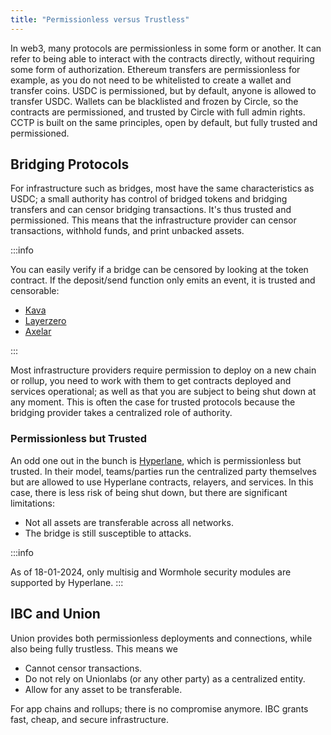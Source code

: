 ```yaml
---
title: "Permissionless versus Trustless"
---
```


In web3, many protocols are permissionless in some form or another. It can refer to being able to interact with the contracts directly, without requiring some form of authorization. Ethereum transfers are permissionless for example, as you do not need to be whitelisted to create a wallet and transfer coins. USDC is permissioned, but by default, anyone is allowed to transfer USDC. Wallets can be blacklisted and frozen by Circle, so the contracts are permissioned, and trusted by Circle with full admin rights. CCTP is built on the same principles, open by default, but fully trusted and permissioned.

## Bridging Protocols

For infrastructure such as bridges, most have the same characteristics as USDC; a small authority has control of bridged tokens and bridging transfers and can censor bridging transactions. It's thus trusted and permissioned. This means that the infrastructure provider can censor transactions, withhold funds, and print unbacked assets.

:::info

You can easily verify if a bridge can be censored by looking at the token contract. If the deposit/send function only emits an event, it is trusted and censorable:

- [Kava](https://github.com/Kava-Labs/kava-bridge/blob/3d88653f6c196a06d5b6f8abd5d03a679e0e030a/contract/contracts/Bridge.sol#L69)
- [Layerzero](https://github.com/LayerZero-Labs/wrapped-asset-bridge/blob/13c8582fc6492ff78966647c6ebd5913c192d602/contracts/WrappedTokenBridge.sol#L81)
- [Axelar](https://github.com/axelarnetwork/axelar-cgp-solidity/blob/9c7a260c848011f27d6e7ecb1cba88de79206ccc/contracts/AxelarGateway.sol#L103)

:::

Most infrastructure providers require permission to deploy on a new chain or rollup, you need to work with them to get contracts deployed and services operational; as well as that you are subject to being shut down at any moment. This is often the case for trusted protocols because the bridging provider takes a centralized role of authority.

### Permissionless but Trusted

An odd one out in the bunch is [Hyperlane](https://www.hyperlane.xyz/), which is permissionless but trusted. In their model, teams/parties run the centralized party themselves but are allowed to use Hyperlane contracts, relayers, and services. In this case, there is less risk of being shut down, but there are significant limitations:

- Not all assets are transferable across all networks.
- The bridge is still susceptible to attacks.

:::info

As of 18-01-2024, only multisig and Wormhole security modules are supported by Hyperlane.
:::

## IBC and Union

Union provides both permissionless deployments and connections, while also being fully trustless. This means we

- Cannot censor transactions.
- Do not rely on Unionlabs (or any other party) as a centralized entity.
- Allow for any asset to be transferable.

For app chains and rollups; there is no compromise anymore. IBC grants fast, cheap, and secure infrastructure.
